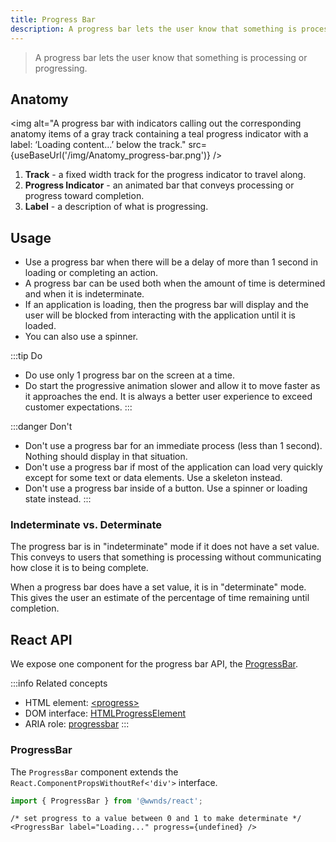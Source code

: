```yaml
---
title: Progress Bar
description: A progress bar lets the user know that something is processing or progressing.
---
```



> A progress bar lets the user know that something is processing or progressing.

## Anatomy

<img
	alt="A progress bar with indicators calling out the corresponding anatomy items of a gray track containing a teal progress indicator with a label: ‘Loading content…’ below the track."
	src={useBaseUrl('/img/Anatomy_progress-bar.png')}
/>

1. **Track** - a fixed width track for the progress indicator to travel along.
1. **Progress Indicator** - an animated bar that conveys processing or progress toward completion.
1. **Label** - a description of what is progressing.

## Usage

* Use a progress bar when there will be a delay of more than 1 second in loading or completing an action.
* A progress bar can be used both when the amount of time is determined and when it is indeterminate.
* If an application is loading, then the progress bar will display and the user will be blocked from interacting with the application until it is loaded.
* You can also use a spinner.

:::tip Do
- Do use only 1 progress bar on the screen at a time.
- Do start the progressive animation slower and allow it to move faster as it approaches the end. It is always a better user experience to exceed customer expectations.
:::

:::danger Don't
- Don't use a progress bar for an immediate process (less than 1 second). Nothing should display in that situation.
- Don't use a progress bar if most of the application can load very quickly except for some text or data elements. Use a skeleton instead.
- Don't use a progress bar inside of a button. Use a spinner or loading state instead.
:::

### Indeterminate vs. Determinate

The progress bar is in "indeterminate" mode if it does not have a set value.
This conveys to users that something is processing without communicating how close it is to being complete.

<div className="nds-example">
	<ProgressBar label="Loading..." />
</div>

When a progress bar does have a set value, it is in "determinate" mode.
This gives the user an estimate of the percentage of time remaining until completion.

<div className="nds-example">
	<ProgressBar label="Downloading..." progress={0.35} />
</div>

## React API

We expose one component for the progress bar API, the [ProgressBar](https://github.com/wwnorton/design-system/tree/main/packages/react/src/components/ProgressBar).

:::info Related concepts
- HTML element: [&lt;progress&gt;](https://developer.mozilla.org/en-US/docs/Web/HTML/Element/progress)
- DOM interface: [HTMLProgressElement](https://developer.mozilla.org/en-US/docs/Web/API/HTMLProgressElement)
- ARIA role: [progressbar](https://www.w3.org/TR/wai-aria/#progressbar)
:::

### ProgressBar

The `ProgressBar` component extends the `React.ComponentPropsWithoutRef<'div'>` interface.

```js
import { ProgressBar } from '@wwnds/react';
```

```tsx live
/* set progress to a value between 0 and 1 to make determinate */
<ProgressBar label="Loading..." progress={undefined} />
```

<PropsTable from={ProgressBar} />
